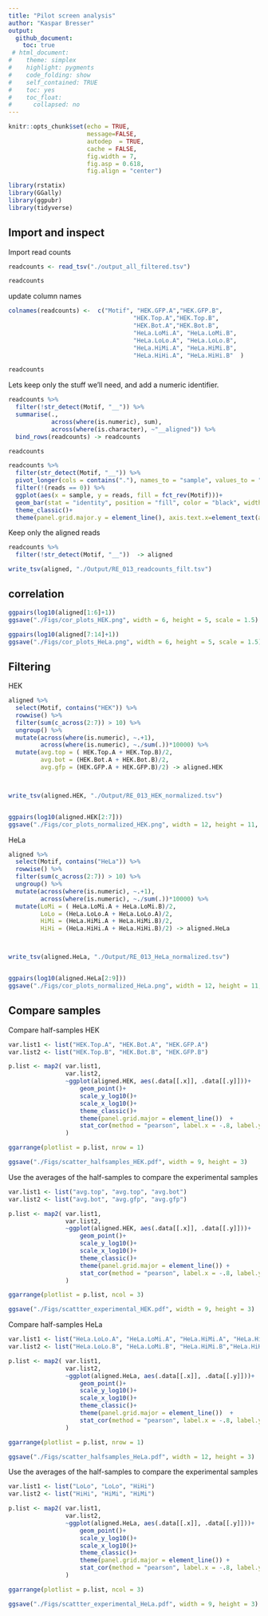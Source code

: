 ```yaml
---
title: "Pilot screen analysis"
author: "Kaspar Bresser"
output: 
  github_document:
    toc: true
 # html_document: 
#    theme: simplex
#    highlight: pygments
#    code_folding: show
#    self_contained: TRUE
#    toc: yes
#    toc_float:
#      collapsed: no
---
```


```r
knitr::opts_chunk$set(echo = TRUE,
                      message=FALSE,
                      autodep  = TRUE,
                      cache = FALSE,
                      fig.width = 7,
                      fig.asp = 0.618,
                      fig.align = "center")
```


```r
library(rstatix)
library(GGally)
library(ggpubr)
library(tidyverse)
```


## Import and inspect

Import read counts

```r
readcounts <- read_tsv("./output_all_filtered.tsv")

readcounts
```

update column names

```r
colnames(readcounts) <-  c("Motif", "HEK.GFP.A","HEK.GFP.B", 
                                   "HEK.Top.A","HEK.Top.B", 
                                   "HEK.Bot.A","HEK.Bot.B", 
                                   "HeLa.LoMi.A", "HeLa.LoMi.B", 
                                   "HeLa.LoLo.A", "HeLa.LoLo.B", 
                                   "HeLa.HiMi.A", "HeLa.HiMi.B",
                                   "HeLa.HiHi.A", "HeLa.HiHi.B"  ) 

readcounts
```


Lets keep only the stuff we'll need, and add a numeric identifier.

```r
readcounts %>% 
  filter(!str_detect(Motif, "__")) %>% 
  summarise(.,
            across(where(is.numeric), sum),
            across(where(is.character), ~"__aligned")) %>% 
  bind_rows(readcounts) -> readcounts

readcounts
```


```r
readcounts %>% 
  filter(str_detect(Motif, "__")) %>% 
  pivot_longer(cols = contains("."), names_to = "sample", values_to = "reads") %>%
  filter(!(reads == 0)) %>% 
  ggplot(aes(x = sample, y = reads, fill = fct_rev(Motif)))+
  geom_bar(stat = "identity", position = "fill", color = "black", width = .8)+
  theme_classic()+
  theme(panel.grid.major.y = element_line(), axis.text.x=element_text(angle=45,hjust=1))
```

Keep only the aligned reads

```r
readcounts %>% 
  filter(!str_detect(Motif, "__"))  -> aligned

write_tsv(aligned, "./Output/RE_013_readcounts_filt.tsv")
```



## correlation

```r
ggpairs(log10(aligned[1:6]+1))
ggsave("./Figs/cor_plots_HEK.png", width = 6, height = 5, scale = 1.5)

ggpairs(log10(aligned[7:14]+1))
ggsave("./Figs/cor_plots_HeLa.png", width = 6, height = 5, scale = 1.5)
```

## Filtering

HEK

```r
aligned %>%
  select(Motif, contains("HEK")) %>% 
  rowwise() %>%
  filter(sum(c_across(2:7)) > 10) %>%
  ungroup() %>%
  mutate(across(where(is.numeric), ~.+1),
         across(where(is.numeric), ~./sum(.))*10000) %>%
  mutate(avg.top = ( HEK.Top.A + HEK.Top.B)/2,
         avg.bot = (HEK.Bot.A + HEK.Bot.B)/2,
         avg.gfp = (HEK.GFP.A + HEK.GFP.B)/2) -> aligned.HEK



write_tsv(aligned.HEK, "./Output/RE_013_HEK_normalized.tsv")


ggpairs(log10(aligned.HEK[2:7]))
ggsave("./Figs/cor_plots_normalized_HEK.png", width = 12, height = 11, scale = 1.5)
```

HeLa

```r
aligned %>%
  select(Motif, contains("HeLa")) %>% 
  rowwise() %>%
  filter(sum(c_across(2:7)) > 10) %>%
  ungroup() %>%
  mutate(across(where(is.numeric), ~.+1),
         across(where(is.numeric), ~./sum(.))*10000) %>%
  mutate(LoMi = ( HeLa.LoMi.A + HeLa.LoMi.B)/2,
         LoLo = (HeLa.LoLo.A + HeLa.LoLo.A)/2,
         HiMi = (HeLa.HiMi.A + HeLa.HiMi.B)/2,
         HiHi = (HeLa.HiHi.A + HeLa.HiHi.B)/2) -> aligned.HeLa



write_tsv(aligned.HeLa, "./Output/RE_013_HeLa_normalized.tsv")


ggpairs(log10(aligned.HeLa[2:9]))
ggsave("./Figs/cor_plots_normalized_HeLa.png", width = 12, height = 11, scale = 1.5)
```

## Compare samples

Compare half-samples HEK


```r
var.list1 <- list("HEK.Top.A", "HEK.Bot.A", "HEK.GFP.A")
var.list2 <- list("HEK.Top.B", "HEK.Bot.B", "HEK.GFP.B")

p.list <- map2( var.list1,
                var.list2, 
                ~ggplot(aligned.HEK, aes(.data[[.x]], .data[[.y]]))+
                    geom_point()+
                    scale_y_log10()+
                    scale_x_log10()+
                    theme_classic()+
                    theme(panel.grid.major = element_line())  +
                    stat_cor(method = "pearson", label.x = -.8, label.y = 2.6)
                )

ggarrange(plotlist = p.list, nrow = 1)

ggsave("./Figs/scatter_halfsamples_HEK.pdf", width = 9, height = 3)
```


Use the averages of the half-samples to compare the experimental samples

```r
var.list1 <- list("avg.top", "avg.top", "avg.bot")
var.list2 <- list("avg.bot", "avg.gfp", "avg.gfp")

p.list <- map2( var.list1,
                var.list2, 
                ~ggplot(aligned.HEK, aes(.data[[.x]], .data[[.y]]))+
                    geom_point()+
                    scale_y_log10()+
                    scale_x_log10()+
                    theme_classic()+
                    theme(panel.grid.major = element_line()) +
                    stat_cor(method = "pearson", label.x = -.8, label.y = 2.6)
                )

ggarrange(plotlist = p.list, ncol = 3)

ggsave("./Figs/scattter_experimental_HEK.pdf", width = 9, height = 3)
```


Compare half-samples HeLa


```r
var.list1 <- list("HeLa.LoLo.A", "HeLa.LoMi.A", "HeLa.HiMi.A", "HeLa.HiHi.A")
var.list2 <- list("HeLa.LoLo.B", "HeLa.LoMi.B", "HeLa.HiMi.B","HeLa.HiHi.B")

p.list <- map2( var.list1,
                var.list2, 
                ~ggplot(aligned.HeLa, aes(.data[[.x]], .data[[.y]]))+
                    geom_point()+
                    scale_y_log10()+
                    scale_x_log10()+
                    theme_classic()+
                    theme(panel.grid.major = element_line())  +
                    stat_cor(method = "pearson", label.x = -.8, label.y = 2.6)
                )

ggarrange(plotlist = p.list, nrow = 1)

ggsave("./Figs/scatter_halfsamples_HeLa.pdf", width = 12, height = 3)
```


Use the averages of the half-samples to compare the experimental samples

```r
var.list1 <- list("LoLo", "LoLo", "HiHi")
var.list2 <- list("HiHi", "HiMi", "HiMi")

p.list <- map2( var.list1,
                var.list2, 
                ~ggplot(aligned.HeLa, aes(.data[[.x]], .data[[.y]]))+
                    geom_point()+
                    scale_y_log10()+
                    scale_x_log10()+
                    theme_classic()+
                    theme(panel.grid.major = element_line()) +
                    stat_cor(method = "pearson", label.x = -.8, label.y = 2.6)
                )

ggarrange(plotlist = p.list, ncol = 3)

ggsave("./Figs/scattter_experimental_HeLa.pdf", width = 9, height = 3)
```